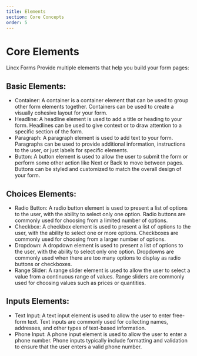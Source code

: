 ```yaml
---
title: Elements
section: Core Concepts
order: 5
---
```


# Core Elements

Lincx Forms Provide multiple elements that help you build your form pages:

## Basic Elements:

<VideoPlayer url="https://www.loom.com/embed/bbac07d79b0c4e72b0fb2b7cd2bb7391" />

* Container: A container is a container element that can be used to group other form elements together. Containers can be used to create a visually cohesive layout for your form.
* Headline: A headline element is used to add a title or heading to your form. Headlines can be used to give context or to draw attention to a specific section of the form.
* Paragraph: A paragraph element is used to add text to your form. Paragraphs can be used to provide additional information, instructions to the user, or just labels for specific elements.
* Button: A button element is used to allow the user to submit the form or perform some other action like Next or Back to move between pages. Buttons can be styled and customized to match the overall design of your form.

## Choices Elements:

<VideoPlayer url="https://www.loom.com/embed/43dbffc3c38d48ef92b006507bbd6685" />

* Radio Button: A radio button element is used to present a list of options to the user, with the ability to select only one option. Radio buttons are commonly used for choosing from a limited number of options.
* Checkbox: A checkbox element is used to present a list of options to the user, with the ability to select one or more options. Checkboxes are commonly used for choosing from a larger number of options.
* Dropdown: A dropdown element is used to present a list of options to the user, with the ability to select only one option. Dropdowns are commonly used when there are too many options to display as radio buttons or checkboxes.
* Range Slider: A range slider element is used to allow the user to select a value from a continuous range of values. Range sliders are commonly used for choosing values such as prices or quantities.

## Inputs Elements:

<VideoPlayer url="https://www.loom.com/embed/1b8848faa69a4db993fd8ac285cebe86" />

* Text Input: A text input element is used to allow the user to enter free-form text. Text inputs are commonly used for collecting names, addresses, and other types of text-based information.
* Phone Input: A phone input element is used to allow the user to enter a phone number. Phone inputs typically include formatting and validation to ensure that the user enters a valid phone number.


